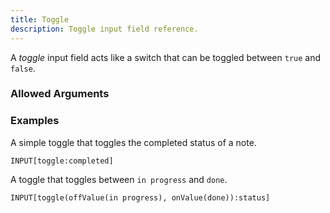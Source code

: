 ```yaml
---
title: Toggle
description: Toggle input field reference.
---
```



<InputFieldInfo type={InputFieldType.TOGGLE}></InputFieldInfo>

A _toggle_ input field acts like a switch that can be toggled between `true` and `false`.

### Allowed Arguments

<InputFieldAllowedArguments type={InputFieldType.TOGGLE}></InputFieldAllowedArguments>

### Examples

A simple toggle that toggles the completed status of a note.

```meta-bind
INPUT[toggle:completed]
```

A toggle that toggles between `in progress` and `done`.

```meta-bind
INPUT[toggle(offValue(in progress), onValue(done)):status]
```
